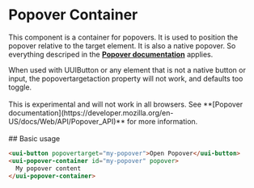 
<Meta of={stories} />

# Popover Container

This component is a container for popovers. It is used to position the popover relative to the target element.
It is also a native popover. So everything descriped in the **[Popover documentation](https://developer.mozilla.org/en-US/docs/Web/API/Popover_API)** applies.

<div
  style={{
    borderLeft: '10px solid #f3d41b',
    background: '#f3d41b24',
    padding: '0px 12px',
    display: 'flex',
  }}>
  When used with UUIButton or any element that is not a native button or input,
  the popovertargetaction property will not work, and defaults too toggle.
</div>
<br />
<div
  style={{
    borderLeft: '10px solid #e25555',
    background: '#e2555512',
    padding: '0px 12px',
    display: 'flex',
  }}>
  This is experimental and will not work in all browsers. See **[Popover
  documentation](https://developer.mozilla.org/en-US/docs/Web/API/Popover_API)**
  for more information.
</div>
<br />
## Basic usage

```html
<uui-button popovertarget="my-popover">Open Popover</uui-button>
<uui-popover-container id="my-popover" popover>
  My popover content
</uui-popover-container>
```

